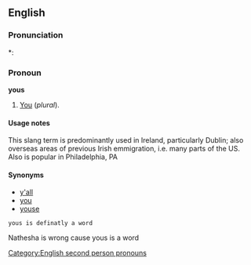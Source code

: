==English==

===Pronunciation===
*: {{rhymes|uːz}}

===Pronoun===
'''yous'''

# {{slang}} [[You]] (''plural'').<!--is this a subject or object pronoun?-->
<!--similar to "you-uns" in the Southern US. Slang.-->

====Usage notes====
This slang term is predominantly used in Ireland, particularly Dublin; also overseas areas of previous Irish emmigration, i.e. many parts of the US.  Also is popular in Philadelphia, PA

====Synonyms====
* [[y'all]]<!--southern USA-->
* [[you]]<!--normal, works for similar and plural; once worked only for plural-->
* [[youse]]<!--Australia, possibly low class??-->

[[Category:English second person pronouns]]
 yous is definatly a word
Nathesha is wrong cause yous is a word